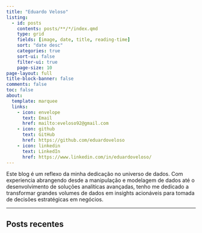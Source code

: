 ```yaml
---
title: "Eduardo Veloso"
listing:
  - id: posts
    contents: posts/**/*/index.qmd
    type: grid
    fields: [image, date, title, reading-time]
    sort: "date desc"
    categories: true
    sort-ui: false
    filter-ui: true
    page-size: 10
page-layout: full
title-block-banner: false
comments: false
toc: false
about:
  template: marquee
  links:
    - icon: envelope
      text: Email
      href: mailto:eveloso92@gmail.com
    - icon: github
      text: GitHub
      href: https://github.com/eduardoveloso
    - icon: linkedin
      text: LinkedIn
      href: https://www.linkedin.com/in/eduardoveloso/
---
```


:::{#hero-heading}

Este blog é um reflexo da minha dedicação no universo de dados. Com experiencia abrangendo desde a manipulação e modelagem de dados até o desenvolvimento de soluções analíticas avançadas, tenho me dedicado a transformar grandes volumes de dados em insights acionáveis para tomada de decisões estratégicas em negócios.

:::

---

## Posts recentes

:::{#posts}
:::

